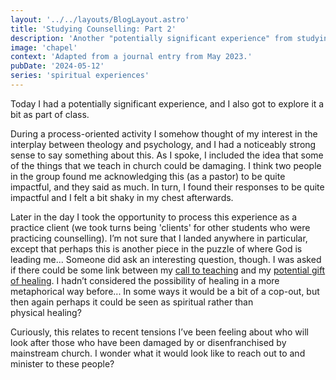 ```yaml
---
layout: '../../layouts/BlogLayout.astro'
title: 'Studying Counselling: Part 2'
description: 'Another "potentially significant experience" from studying counselling.'
image: 'chapel'
context: 'Adapted from a journal entry from May 2023.'
pubDate: '2024-05-12'
series: 'spiritual experiences'
---
```


Today I had a potentially significant experience, and I also got to explore it a bit as part of&nbsp;class.

During a process-oriented activity I somehow thought of my interest in the interplay between theology and psychology, and I had a noticeably strong sense to say something about this. As I spoke, I included the idea that some of the things that we teach in church could be damaging. I think two people in the group found me acknowledging this (as a pastor) to be quite impactful, and they said as much. In turn, I found their responses to be quite impactful and I felt a bit shaky in my chest&nbsp;afterwards.

Later in the day I took the opportunity to process this experience as a practice client (we took turns being 'clients' for other students who were practicing counselling). I’m not sure that I landed anywhere in particular, except that perhaps this is another piece in the puzzle of where God is leading&nbsp;me... Someone did ask an interesting question, though. I was asked if there could be some link between my [call to teaching](/blog/007-calling-to-ministry) and my [potential gift of healing](/blog/028-a-significant-experience-and-gift). I hadn’t considered the possibility of healing in a more metaphorical way before... In some ways it would be a bit of a cop-out, but then again perhaps it could be seen as spiritual rather than physical&nbsp;healing?

Curiously, this relates to recent tensions I’ve been feeling about who will look after those who have been damaged by or disenfranchised by mainstream church. I wonder what it would look like to reach out to and minister to these&nbsp;people?
